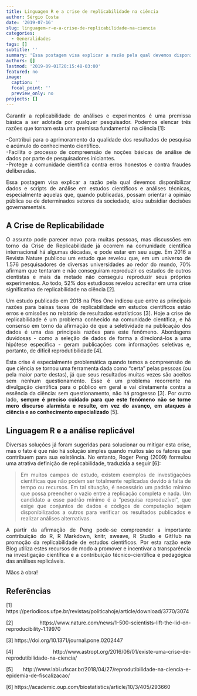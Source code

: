 ```yaml
---
title: Linguagem R e a crise de replicabilidade na ciência
author: Sérgio Costa
date: '2019-07-16'
slug: linguagem-r-e-a-crise-de-replicabilidade-na-ciencia
categories:
  - Generalidades
tags: []
subtitle: ''
summary: 'Essa postagem visa explicar a razão pela qual devemos disponibilizar dados e scripts de análise em estudos científicos.'
authors: []
lastmod: '2019-09-01T20:15:48-03:00'
featured: no
image:
  caption: ''
  focal_point: ''
  preview_only: no
projects: []
---
```

Garantir a replicabilidade de análises e experimentos é uma premissa básica a ser adotada por qualquer pesquisador. Podemos elencar três razões que tornam esta uma premissa fundamental na ciência [1]:
  
-Contribui para o aprimoramento da qualidade dos resultados de pesquisa e acúmulo do conhecimento científico.  
-Facilita o processo de compreensão de noções básicas de análise de dados por parte de pesquisadores iniciantes.  
-Protege a comunidade científica contra erros honestos e contra fraudes deliberadas.  
  
Essa postagem visa explicar a razão pela qual devemos disponibilizar dados e scripts de análise em estudos científicos e análises técnicas, especialmente aquelas que, quando publicadas, possam orientar a opinião pública ou de determinados setores da sociedade, e/ou subsidiar decisões governamentais.

## A Crise de Replicabilidade
  
O assunto pode parecer novo para muitas pessoas, mas discussões em torno da Crise de Replicabilidade já ocorrem na comunidade científica internacional há algumas décadas, e pode estar em seu auge.  Em 2016 a Revista Nature publicou um estudo que revelou que, em um universo de 1.576 pesquisadores de diversas universidades ao redor do mundo, 70% afirmam que tentaram e não conseguiram reproduzir os estudos de outros cientistas e mais da metade não conseguiu reproduzir seus próprios experimentos. Ao todo, 52% dos estudiosos revelou acreditar em uma crise significativa de replicabilidade na ciência [2].

Um estudo publicado em 2018 na Plos One indicou que entre as principais razões para baixas taxas de replicabilidade em estudos científicos estão erros e omissões no relatório de resultados estatísticos [3]. Hoje a crise de replicabilidade é um problema conhecido na comunidade científica, e há consenso em torno da afirmação de que a seletividade na publicação dos dados é uma das principais razões para este fenômeno. Abordagens duvidosas - como a seleção de dados de forma a direcioná-los a uma hipótese específica - geram publicações com informações seletivas e, portanto, de difícil reprodutibilidade [4].

Esta crise é especialmente problemática quando temos a compreensão de que ciência se tornou uma ferramenta dada como "certa" pelas pessoas (ou pela maior parte destas), já que seus resultados muitas vezes são aceitos sem nenhum questionamento. Esse é um problema recorrente na divulgação científica para o público em geral e vai diretamente contra a essência da ciência: sem questionamento, não há progresso [3]. Por outro lado, **sempre é preciso cuidado para que este fenômeno não se torne mero discurso alarmista e resulte, em vez do avanço, em ataques à ciência e ao conhecimento especializado** [5].

## Linguagem R e a análise replicável
  
Diversas soluções já foram sugeridas para solucionar ou mitigar esta crise, mas o fato é que não há solução simples quando muitos são os fatores que contribuem para sua existência. No entanto, Roger Peng (2009) formulou uma atrativa definição de replicabilidade, traduzida a seguir [6]:

>Em muitos campos de estudo, existem exemplos de investigações científicas que não podem ser totalmente replicadas devido à falta de tempo ou recursos. Em tal situação, é necessário um padrão mínimo que possa preencher o vazio entre a replicação completa e nada. Um candidato a esse padrão mínimo é a "pesquisa reproduzível", que exige que conjuntos de dados e códigos de computação sejam disponibilizados a outros para verificar os resultados publicados e realizar análises alternativas.

A partir da afirmação de Peng pode-se compreender a importante contribuição do R, R Markdown, knitr, sweave, R Studio e GitHub na promoção da replicabilidade de estudos científicos. Por esta razão este Blog utiliza estes recursos de modo a promover e incentivar a transparência na investigação científica e a contribuição técnico-científica e pedagógica das análises replicáveis. 
  
Mãos à obra!

## Referências

[1] https://periodicos.ufpe.br/revistas/politicahoje/article/download/3770/3074

[2] https://www.nature.com/news/1-500-scientists-lift-the-lid-on-reproducibility-1.19970

[3] https://doi.org/10.1371/journal.pone.0202447

[4] http://www.astropt.org/2016/06/01/existe-uma-crise-de-reprodutibilidade-na-ciencia/

[5] http://www.labi.ufscar.br/2018/04/27/reprodutibilidade-na-ciencia-e-epidemia-de-fiscalizacao/

[6] https://academic.oup.com/biostatistics/article/10/3/405/293660


<style>
body {
text-align: justify}
h1 {
text-align: center}
</style>
<style type="text/css">

body, td {
   font-size: 14px;
}
code.r{
  font-size: 14px;
}
pre {
  font-size: 14px
}
</style>
